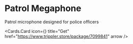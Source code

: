 # Patrol Megaphone

Patrol microphone designed for police officers


<Cards.Card
  icon={<TagIcon />}
  title="Get"
  href="https://www.trippler.store/package/7099841"
  arrow
/>